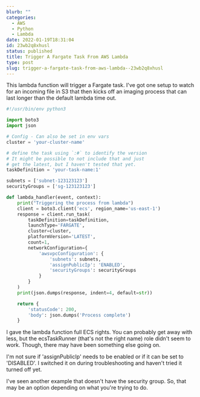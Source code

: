 ```yaml
---
blurb: ""
categories:
  - AWS
  - Python
  - Lambda
date: 2022-01-19T18:31:04
id: 23wb2q8xhusl
status: published
title: Trigger A Fargate Task From AWS Lambda
type: post
slug: trigger-a-fargate-task-from-aws-lambda--23wb2q8xhusl
---
```



This lambda function will trigger a Fargate task. I've got one setup to watch for an incoming file in S3 that then kicks off an imaging process that can last longer than the default lambda time out. 


```python
#!/usr/bin/env python3

import boto3
import json

# Config - Can also be set in env vars
cluster = 'your-cluster-name'

# define the task using `:#` to identify the version
# It might be possible to not include that and just
# get the latest, but I haven't tested that yet.
taskDefinition = 'your-task-name:1'

subnets = ['subnet-123123123']
securityGroups = ['sg-123123123']

def lambda_handler(event, context):
    print("Triggering the process from lambda")
    client = boto3.client('ecs', region_name='us-east-1')
    response = client.run_task(
        taskDefinition=taskDefinition,
        launchType='FARGATE',
        cluster=cluster,
        platformVersion='LATEST',
        count=1,
        networkConfiguration={
            'awsvpcConfiguration': {
                'subnets': subnets,
                'assignPublicIp': 'ENABLED',
                'securityGroups': securityGroups 
            }
        }
    )
    print(json.dumps(response, indent=4, default=str))

    return {
        'statusCode': 200,
        'body': json.dumps('Process complete')
    }
```

I gave the lambda function full ECS rights. You can probably get away with less, but the ecsTaskRunner (that's not the right name) role didn't seem to work. Though, there may have been something else going on. 

I'm not sure if 'assignPublicIp' needs to be enabled or if it can be set to 'DISABLED'. I switched it on during troubleshooting and haven't tried it turned off yet. 

I've seen another example that doesn't have the security group. So, that may be an option depending on what you're trying to do.

